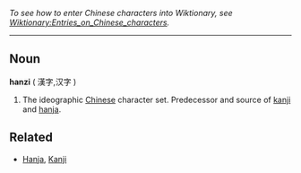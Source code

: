 ''To see how to enter Chinese characters into Wiktionary, see [[Wiktionary:Entries_on_Chinese_characters]].''
----

==Noun==
'''hanzi''' ( <font lang="zh">漢字,汉字</font> )

#The ideographic [[Chinese]] character set.  Predecessor and source of [[kanji]] and [[hanja]].

==Related==
*[[Hanja]], [[Kanji]]